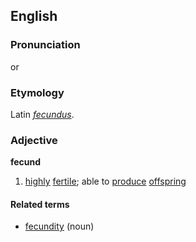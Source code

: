 ==English==

===Pronunciation===
{{IPAchar|/fi:'kənd/}} or {{IPAchar|/fɛ'kənd/}}

===Etymology===
Latin ''[[fecundus]]''.

===Adjective===
'''fecund'''
# [[high]]ly [[fertile]]; able to [[produce]] [[offspring]]

====Related terms====
*[[fecundity]] (noun)